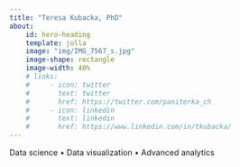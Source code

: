 ```yaml
---
title: "Teresa Kubacka, PhD"
about: 
    id: hero-heading
    template: jolla
    image: "img/IMG_7567_s.jpg"
    image-shape: rectangle 
    image-width: 40%
    # links: 
    #     - icon: twitter 
    #       text: twitter 
    #       href: https://twitter.com/paniterka_ch 
    #     - icon: linkedin
    #       text: linkedin 
    #       href: https://www.linkedin.com/in/tkubacka/ 
---
```


::: {#hero-heading}
Data science &#x2022; Data visualization &#x2022; Advanced analytics
::: 

